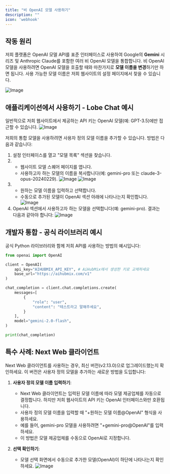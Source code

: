 ```yaml
---
title: "비 OpenAI 모델 사용하기"
description: ""
icon: 'webhook'
---
```


## 작동 원리

저희 플랫폼은 OpenAI 모델 API를 표준 인터페이스로 사용하여 Google의 **Gemini** 시리즈 및 Anthropic Claude를 포함한 여러 비 OpenAI 모델을 통합합니다. 비 OpenAI 모델을 사용하려면 OpenAI 모델을 호출할 때와 마찬가지로 **모델 이름을 변경**하기만 하면 됩니다. 사용 가능한 모델 이름은 저희 웹사이트의 설정 페이지에서 찾을 수 있습니다.

![Image](../../public/en/juhe05.PNG)

## 애플리케이션에서 사용하기 - Lobe Chat 예시

일반적으로 저희 웹사이트에서 제공하는 API 키는 OpenAI 모델(예: GPT-3.5)에만 접근할 수 있습니다.
![Image](../../public/en/juhe1.png)

저희의 통합 모델을 사용하려면 사용자 정의 모델 이름을 추가할 수 있습니다. 방법은 다음과 같습니다:

1. 설정 인터페이스를 열고 "모델 목록" 섹션을 찾습니다.
2. - 웹사이트 모델 스퀘어 페이지를 엽니다.
   - 사용하고자 하는 모델의 이름을 복사합니다(예: gemini-pro 또는 claude-3-opus-20240229).
![Image](../../public/en/juhe2.png)
![Image](../../public/en/juhe25.png)
3. - 원하는 모델 이름을 입력하고 선택합니다.
   - 수동으로 추가된 모델이 OpenAI 섹션 아래에 나타나는지 확인합니다.
![Image](../../public/en/juhe3.png)
4. OpenAI 섹션에서 사용하고자 하는 모델을 선택합니다(예: gemini-pro). 결과는 다음과 같아야 합니다:
![Image](../../public/en/juhe4.png)

## 개발자 통합 - 공식 라이브러리 예시

공식 Python 라이브러리와 함께 저희 API를 사용하는 방법의 예시입니다:

```python
from openai import OpenAI

client = OpenAI(
    api_key="AIHUBMIX_API_KEY", # AiHubMix에서 생성한 키로 교체하세요
    base_url="https://aihubmix.com/v1"
)

chat_completion = client.chat.completions.create(
    messages=[
        {
            "role": "user",
            "content": "테스트라고 말해주세요",
        }
    ],
    model="gemini-2.0-flash",
)

print(chat_completion)
```

## 특수 사례: Next Web 클라이언트

Next Web 클라이언트를 사용하는 경우, 최신 버전(v2.13.0)으로 업그레이드했는지 확인하세요. 이 버전은 사용자 정의 모델을 추가하는 새로운 방법을 도입합니다:

1. **사용자 정의 모델 이름 입력하기**:
   - Next Web 클라이언트는 입력된 모델 이름에 따라 모델 제공업체를 자동으로 결정합니다. 하지만 저희 웹사이트의 API 키는 OpenAI 인터페이스와만 호환됩니다.
   - 사용자 정의 모델 이름을 입력할 때 "+원하는 모델 이름@OpenAI" 형식을 사용하세요.
   - 예를 들어, gemini-pro 모델을 사용하려면 "+gemini-pro@OpenAI"를 입력하세요.
   - 이 방법은 모델 제공업체를 수동으로 OpenAI로 지정합니다.

2. **선택 확인하기**:
   - 모델 선택 화면에서 수동으로 추가한 모델(OpenAI)이 하단에 나타나는지 확인하세요.
![Image](../../public/en/juhe5.png)